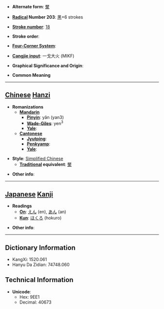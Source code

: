 * '''Alternate form''': [[黶]]

* '''[[Wiktionary:Chinese radical index| Radical]] Number 203''': [[Wiktionary:Chinese radical index 黑|黑]]+6 strokes

* '''[[Wiktionary:Chinese total strokes index|Stroke number]]''': [[Wiktionary:Chinese total strokes index 18|18]]

* '''Stroke order''': 

* '''[[Wiktionary:Chinese four corner index|Four-Corner System]]''': 

* '''[[Wiktionary:Chinese Cangjie index|Cangjie input]]''': 一戈大火 (MIKF)

* '''Graphical Significance and Origin''': 

* '''Common Meaning'''

----

== [[Chinese]] [[Hanzi]] ==

* '''Romanizations'''
** '''[[Mandarin]]'''
*** '''[[Pinyin]]''': yǎn (yan3)
*** '''[[Wade-Giles]]''': yen<sup>3</sup>
*** '''[[Yale]]''': 
** '''[[Cantonese]]'''
*** '''[[Jyutping]]''':
*** '''[[Penkyamp]]''': 
*** '''[[Yale]]''': 

* '''Style''': [[Simplified Chinese]] 
** '''[[Traditional Chinese|Traditional]] equivalent''': [[黶]]

* '''Other info''': 

----

== [[Japanese]] [[Kanji]] ==

* '''Readings'''
** '''[[On]]''': [[えん]] (en), [[あん]] (an)
** '''[[Kun]]''': [[ほくろ]] (hokuro)

* '''Other info''':  

----

== Dictionary Information ==

* KangXi: 1520.061
* Hanyu Da Zidian: 74748.060

== Technical Information ==

* '''Unicode''':
** Hex: 9EE1
** Decimal: 40673